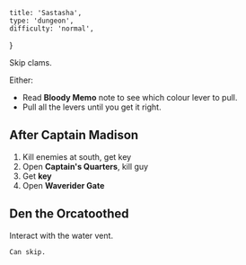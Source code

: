     title: 'Sastasha',
    type: 'dungeon',
    difficulty: 'normal',
}

Skip clams.

Either:
- Read **Bloody Memo** note to see which colour lever to pull.
- Pull all the levers until you get it right.

## <Purple>After</Purple> Captain Madison

1. Kill enemies at south, get key
2. Open **Captain's Quarters**, kill guy
3. Get **key**
4. Open **Waverider Gate**

## Den the Orcatoothed

<Trigger type="when" trigger="Water vent bubbles" color="blue">
    Interact with the water vent.

    Can skip.
</Trigger>